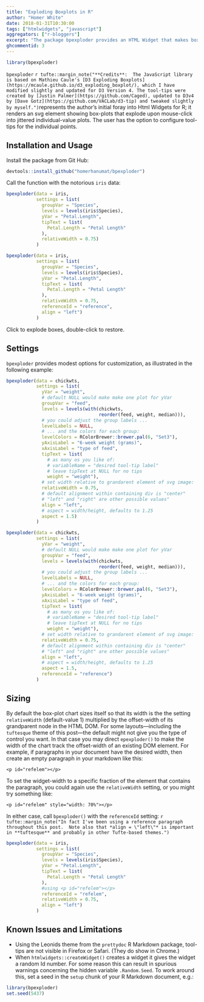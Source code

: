 ```yaml
---
title: "Exploding Boxplots in R"
author: "Homer White"
date: 2018-01-31T10:30:00
tags: ["htmlwidgets", "javascript"]
aggregators: ["r-bloggers"]
excerpt: "The package bpexploder provides an HTML Widget that makes boxplots that explode upon mouse-click into individual-value plots.  The plots allow for a modest amount of customization, including tool-tips."
ghcommentid: 3
---
```


```r
library(bpexploder)
```

<p id="reference"></p>

`bpexploder` `r tufte::margin_note("**Credits**:  The JavaScript library is based on Mathieu Caule's [D3 Exploding Boxplots](https://mcaule.github.io/d3_exploding_boxplot/), which I have modified slightly and updated for D3 Version 4. The tool-tips were created by [Justin Palmer](https://github.com/Caged), updated to D3v4 by [Dave Gotz](https://github.com/VACLab/d3-tip) and tweaked slightly by myself.")`represents the author's initial foray into Html Widgets for R; it renders an svg element showing box-plots that explode upon mouse-click into jittered individual-value plots.  The user has the option to configure tool-tips for the individual points.

## Installation and Usage

Install the package from Git Hub:

```r
devtools::install_github("homerhanumat/bpexploder")
```



Call the function with the notorious `iris` data:

```r
bpexploder(data = iris,
           settings = list(
             groupVar = "Species",
             levels = levels(iris$Species),
             yVar = "Petal.Length",
             tipText = list(
               Petal.Length = "Petal Length"
             ),
             relativeWidth = 0.75)
           )
```

```r
bpexploder(data = iris,
           settings = list(
             groupVar = "Species",
             levels = levels(iris$Species),
             yVar = "Petal.Length",
             tipText = list(
               Petal.Length = "Petal Length"
             ),
             relativeWidth = 0.75,
             referenceId = "reference",
             align = "left")
           )
```

Click to explode boxes, double-click to restore.

##  Settings

`bpexploder` provides modest options for customization, as illustrated in the following example:

```r
bpexploder(data = chickwts,
           settings = list(
             yVar = "weight",
             # default NULL would make make one plot for yVar
             groupVar = "feed",
             levels = levels(with(chickwts,
                                  reorder(feed, weight, median))),
             # you could adjust the group labels ...
             levelLabels = NULL,
             # ... and the colors for each group:
             levelColors = RColorBrewer::brewer.pal(6, "Set3"),
             yAxisLabel = "6-week weight (grams)",
             xAxisLabel = "type of feed",
             tipText = list(
               # as many os you like of:
               # variableName = "desired tool-tip label"
               # leave tipText at NULL for no tips
               weight = "weight"),
             # set width relative to grandarent element of svg image:
             relativeWidth = 0.75,
             # default alignment within containing div is "center"
             # "left" and "right" are other possible values"
             align = "left",
             # aspect = width/height, defaults to 1.25
             aspect = 1.5)
           )
```

```r
bpexploder(data = chickwts,
           settings = list(
             yVar = "weight",
             # default NULL would make make one plot for yVar
             groupVar = "feed",
             levels = levels(with(chickwts,
                                  reorder(feed, weight, median))),
             # you could adjust the group labels ...
             levelLabels = NULL,
             # ... and the colors for each group:
             levelColors = RColorBrewer::brewer.pal(6, "Set3"),
             yAxisLabel = "6-week weight (grams)",
             xAxisLabel = "type of feed",
             tipText = list(
               # as many os you like of:
               # variableName = "desired tool-tip label"
               # leave tipText at NULL for no tips
               weight = "weight"),
             # set width relative to grandarent element of svg image:
             relativeWidth = 0.75,
             # default alignment within containing div is "center"
             # "left" and "right" are other possible values"
             align = "left",
             # aspect = width/height, defaults to 1.25
             aspect = 1.5,
             referenceId = "reference")
           )
```


## Sizing

By default the box-plot chart sizes itself so that its width is the the setting `relativeWidth` (default-value 1) multiplied by the offset-width of its grandparent node in the HTML DOM.  For some layouts---including the `tuftesque` theme of this post---the default might not give you the type of control you want.  In that case you may direct `epexploder()` to make the width of the chart track the offset-width of an existing DOM element.  For example, if paragraphs in your document have the desired width, then create an empty paragraph in your markdown like this:

```
<p id="refelem"></p>
```

To set the widget-width to a specific fraction of the element that contains the paragraph, you could again use the `relativeWidth` setting, or you might try something like: 

```
<p id="refelem" style="width: 70%"></p>
```

<p id="refelem"></p>

In either case, call `bpexploder()` with the `referenceId` setting: `r tufte::margin_note("In fact I've been using a reference paragraph throughout this post.  Note also that *align = \"left\"* is important in **tuftesque** and probably in other Tufte-based themes.")`

```r
bpexploder(data = iris,
           settings = list(
             groupVar = "Species",
             levels = levels(iris$Species),
             yVar = "Petal.Length",
             tipText = list(
               Petal.Length = "Petal Length"
             ),
             #using <p id="refelem"></p>
             referenceId = "refelem",
             relativeWidth = 0.75,
             align = "left")
           )
```

## Known Issues and Limitations

* Using the Leonids theme from the `prettydoc` R Markdown package, tool-tips are not visible in Firefox or Safari.  (They do show in Chrome.)
* When `htmlwidgets::createWidget()` creates a widget it gives the widget a random Id number.  For some reason this can result in spurious warnings concerning the hidden variable `.Random.Seed`.  To work around this, set a seed in the `setup` chunk of your R Markdown document, e.g.:

```r
library(bpexploder)
set.seed(5437)
```